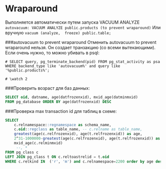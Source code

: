 
# Wraparound

Выполняется автоматически путем запуска VACUUM ANALYZE `autovacuum: VACUUM ANALYZE public.products (to prevent wraparound)`
Или вручную `vacuum (analyze,  freeze) public.table;`


###autovacuum to prevent wraparound
Отменить autovacuum to prevent wraparound нельзя. Он создает транзакцию (со всеми вытекающими).
Если очень нужно, то можно убивать в psql:
```
# SELECT query, pg_terminate_backend(pid) FROM pg_stat_activity as psa
WHERE backend_type like 'autovacuum%' and query like '%public.products%';

# \watch 2
```


###Проверить возраст для баз данных:
```sql
SELECT oid, datname, age(datfrozenxid), mxid_age(datminmxid)
FROM pg_database ORDER BY age(datfrozenxid) DESC
```

###Проверка max transaction id для таблиц в схеме:
```sql
SELECT
    c.relnamespace::regnamespace as schema_name,
    c.oid::regclass as table_name, -- c.relname as table_name,
    greatest(age(c.relfrozenxid), age(t.relfrozenxid)) as age,
    2^31-1000000-greatest(age(c.relfrozenxid), age(t.relfrozenxid)) as remaining,
    mxid_age(c.relminmxid)
     --, *
FROM pg_class c
LEFT JOIN pg_class t ON c.reltoastrelid = t.oid
WHERE c.relkind IN 	('r', 'm') and c.relnamespace=2200 order by age desc;
```
